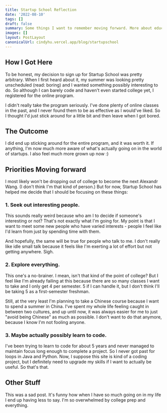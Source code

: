 ```yaml
---
title: Startup School Reflection
date: '2022-08-10'
tags: []
draft: false
summary: Some things I want to remember moving forward. More about education and exploration than about actually starting a company.
images: []
layout: PostLayout
canonicalUrl: cindyhu.vercel.app/blog/startupschool
---
```


## How I Got Here

To be honest, my decision to sign up for Startup School was pretty arbitrary. When I first heard about it, my summer was looking pretty unscheduled (read: boring) and I wanted something possibly interesting to do. So although I can barely code and haven't even started college yet, I registered for the online program.

I didn't really take the program seriously. I've done plenty of online classes in the past, and I never found them to be as effective as I would've liked. So I thought I'd just stick around for a little bit and then leave when I got bored.

## The Outcome

I did end up sticking around for the entire program, and it was worth it. If anything, I'm now much more aware of what's actually going on in the world of startups. I also feel much more grown up now :)

## Priorities Moving forward

I most likely won't be dropping out of college to become the next Alexandr Wang. (I don't think I'm that kind of person.) But for now, Startup School has helped me decide that I should be focusing on these things:

### 1. Seek out interesting people.

This sounds really weird because who am I to decide if someone's interesting or not? That's not exactly what I'm going for. My point is that I want to meet some new people who have varied interests - people I feel like I'd learn from just by spending time with them.

And hopefully, the same will be true for people who talk to me. I don't really like idle small talk because it feels like I'm exerting a lot of effort but not getting anywhere. Sigh.

### 2. Explore everything.

This one's a no-brainer. I mean, isn't that kind of the point of college? But I feel like I'm already failing at this because there are so many classes I want to take and I only get 4 per semester. 5 if I can handle it, but I don't think I'll be taking 5 as a first-semester freshman.

Still, at the very least I'm planning to take a Chinese course because I want to spend a summer in China. I've spent my whole life feeling caught in between two cultures, and up until now, it was always easier for me to just "avoid being Chinese" as much as possible. I don't want to do that anymore, because I know I'm not fooling anyone.

### 3. Maybe actually possibly learn to code.

I've been trying to learn to code for about 5 years and never managed to maintain focus long enough to complete a project. So I never got past for loops in Java and Python. Now, I suppose this site is kind of a coding project, but I definitely need to upgrade my skills if I want to actually be useful. So that's that.

## Other Stuff

This was a sad post. It's funny how when I have so much going on in my life I end up having less to say. I'm so overwhelmed by college prep and everything.
